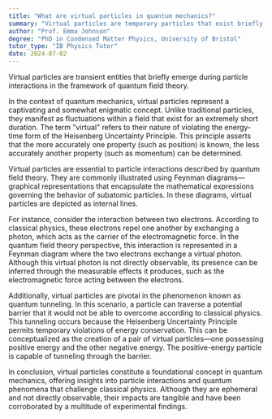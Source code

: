 ```yaml
---
title: "What are virtual particles in quantum mechanics?"
summary: "Virtual particles are temporary particles that exist briefly during particle interactions in quantum field theory."
author: "Prof. Emma Johnson"
degree: "PhD in Condensed Matter Physics, University of Bristol"
tutor_type: "IB Physics Tutor"
date: 2024-07-02
---
```


Virtual particles are transient entities that briefly emerge during particle interactions in the framework of quantum field theory.

In the context of quantum mechanics, virtual particles represent a captivating and somewhat enigmatic concept. Unlike traditional particles, they manifest as fluctuations within a field that exist for an extremely short duration. The term "virtual" refers to their nature of violating the energy-time form of the Heisenberg Uncertainty Principle. This principle asserts that the more accurately one property (such as position) is known, the less accurately another property (such as momentum) can be determined.

Virtual particles are essential to particle interactions described by quantum field theory. They are commonly illustrated using Feynman diagrams—graphical representations that encapsulate the mathematical expressions governing the behavior of subatomic particles. In these diagrams, virtual particles are depicted as internal lines.

For instance, consider the interaction between two electrons. According to classical physics, these electrons repel one another by exchanging a photon, which acts as the carrier of the electromagnetic force. In the quantum field theory perspective, this interaction is represented in a Feynman diagram where the two electrons exchange a virtual photon. Although this virtual photon is not directly observable, its presence can be inferred through the measurable effects it produces, such as the electromagnetic force acting between the electrons.

Additionally, virtual particles are pivotal in the phenomenon known as quantum tunneling. In this scenario, a particle can traverse a potential barrier that it would not be able to overcome according to classical physics. This tunneling occurs because the Heisenberg Uncertainty Principle permits temporary violations of energy conservation. This can be conceptualized as the creation of a pair of virtual particles—one possessing positive energy and the other negative energy. The positive-energy particle is capable of tunneling through the barrier.

In conclusion, virtual particles constitute a foundational concept in quantum mechanics, offering insights into particle interactions and quantum phenomena that challenge classical physics. Although they are ephemeral and not directly observable, their impacts are tangible and have been corroborated by a multitude of experimental findings.
    